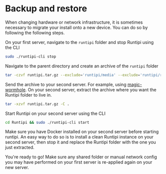 
# Backup and restore

When changing hardware or network infrastructure, it is sometimes necessary to migrate your install onto a new device. You can do so by following the following steps.

On your first server, navigate to the `runtipi` folder and stop Runtipi using the CLI

```bash
sudo ./runtipi-cli stop
```

Navigate to the parent directory and create an archive of the `runtipi` folder

```bash
tar -czvf runtipi.tar.gz --exclude='runtipi/media' --exclude='runtipi/repos' --exclude='runtipi/backups' runtipi
```

Send the archive to your second server. For example, using [magic-wormhole](https://github.com/magic-wormhole/magic-wormhole).
On your second server, extract the archive where you want the Runtipi folder to live in.

```bash
tar -xzvf runtipi.tar.gz -C .
```

Start Runtipi on your second server using the CLI

```bash
cd Runtipi && sudo ./runtipi-cli start
```

<Callout>
  Make sure you have Docker installed on your second server before starting
  runtipi. An easy way to do so is to install a clean Runtipi instance on your
  second server, then stop it and replace the Runtipi folder with the one you
  just extracted.
</Callout>

You're ready to go! Make sure any shared folder or manual network config you may have performed on your first server is re-applied again on your new server.
